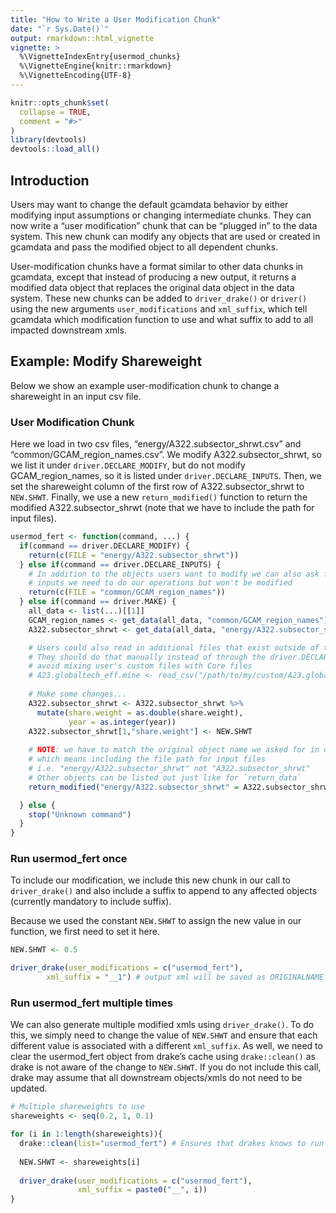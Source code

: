 ```yaml
---
title: "How to Write a User Modification Chunk"
date: "`r Sys.Date()`"
output: rmarkdown::html_vignette
vignette: >
  %\VignetteIndexEntry{usermod_chunks}
  %\VignetteEngine{knitr::rmarkdown}
  %\VignetteEncoding{UTF-8}
---
```


```r
knitr::opts_chunk$set(
  collapse = TRUE,
  comment = "#>"
)
library(devtools)
devtools::load_all()
```

## Introduction
Users may want to change the default gcamdata behavior by either modifying input assumptions or changing intermediate chunks. They can now write a "user modification" chunk that can be "plugged in" to the data system. This new chunk can modify any objects that are used or created in gcamdata and pass the modified object to all dependent chunks.

User-modification chunks have a format similar to other data chunks in gcamdata, except that instead of producing a new output, it returns a modified data object that replaces the original data object in the data system. These new chunks can be added to `driver_drake()` or `driver()` using the new arguments `user_modifications` and `xml_suffix`, which tell gcamdata which modification function to use and what suffix to add to all impacted downstream xmls. 

## Example: Modify Shareweight
Below we show an example user-modification chunk to change a shareweight in an input csv file.

### User Modification Chunk
Here we load in two csv files, "energy/A322.subsector_shrwt.csv" and "common/GCAM_region_names.csv". We modify A322.subsector_shrwt, so we list it under `driver.DECLARE_MODIFY`, but do not modify GCAM_region_names, so it is listed under `driver.DECLARE_INPUTS`. Then, we set the shareweight column of the first row of A322.subsector_shrwt to `NEW.SHWT`. Finally, we use a new `return_modified()` function to return the modified A322.subsector_shrwt (note that we have to include the path for input files).


``` r
usermod_fert <- function(command, ...) {
  if(command == driver.DECLARE_MODIFY) {
    return(c(FILE = "energy/A322.subsector_shrwt"))
  } else if(command == driver.DECLARE_INPUTS) {
    # In addition to the objects users want to modify we can also ask for any other
    # inputs we need to do our operations but won't be modified
    return(c(FILE = "common/GCAM_region_names"))
  } else if(command == driver.MAKE) {
    all_data <- list(...)[[1]]
    GCAM_region_names <- get_data(all_data, "common/GCAM_region_names")
    A322.subsector_shrwt <- get_data(all_data, "energy/A322.subsector_shrwt")

    # Users could also read in additional files that exist outside of the data system
    # They should do that manually instead of through the driver.DECLARE_INPUTS so as to
    # avoid mixing user's custom files with Core files
    # A23.globaltech_eff.mine <- read_csv("/path/to/my/custom/A23.globaltech_eff_with_random_changes.csv")
    
    # Make some changes...
    A322.subsector_shrwt <- A322.subsector_shrwt %>%
      mutate(share.weight = as.double(share.weight),
             year = as.integer(year))
    A322.subsector_shrwt[1,"share.weight"] <- NEW.SHWT
    
    # NOTE: we have to match the original object name we asked for in driver.DECLARE_MODIFY, 
    # which means including the file path for input files
    # i.e. "energy/A322.subsector_shrwt" not "A322.subsector_shrwt"  
    # Other objects can be listed out just like for `return_data`
    return_modified("energy/A322.subsector_shrwt" = A322.subsector_shrwt)

  } else {
    stop("Unknown command")
  }
}
```

### Run usermod_fert once
To include our modification, we include this new chunk in our call to `driver_drake()` and also include a suffix to append to any affected objects (currently mandatory to include suffix).

Because we used the constant `NEW.SHWT` to assign the new value in our function, we first need to set it here.
``` r
NEW.SHWT <- 0.5

driver_drake(user_modifications = c("usermod_fert"),
        xml_suffix = "__1") # output xml will be saved as ORIGINALNAME_001.xml
```


### Run usermod_fert multiple times
We can also generate multiple modified xmls using `driver_drake()`. To do this, we simply need to change the value of `NEW.SHWT` and ensure that each different value is associated with a different `xml_suffix`. As well, we need to clear the usermod_fert object from drake's cache using `drake::clean()` as drake is not aware of the change to `NEW.SHWT`. If you do not include this call, drake may assume that all downstream objects/xmls do not need to be updated.

``` r
# Multiple shareweights to use
shareweights <- seq(0.2, 1, 0.1)

for (i in 1:length(shareweights)){
  drake::clean(list="usermod_fert") # Ensures that drakes knows to run usermod_fert
  
  NEW.SHWT <- shareweights[i]
  
  driver_drake(user_modifications = c("usermod_fert"),
               xml_suffix = paste0("__", i))
}
```
